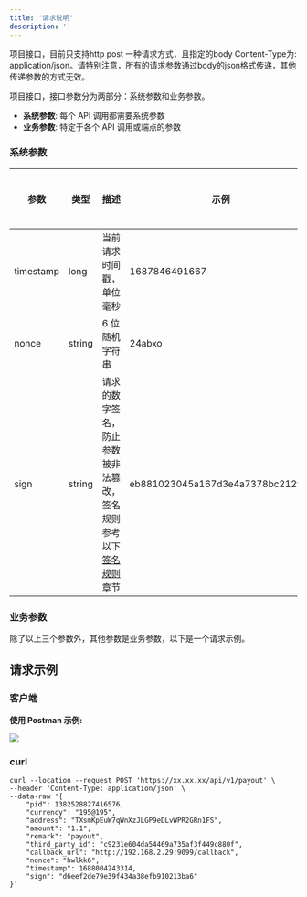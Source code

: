 ```yaml
---
title: '请求说明'
description: ''
---
```

<Info>
项目接口，目前只支持http post 一种请求方式，且指定的body Content-Type为: application/json。请特别注意，所有的请求参数通过body的json格式传递，其他传递参数的方式无效。
</Info>

项目接口，接口参数分为两部分：系统参数和业务参数。

* **系统参数**: 每个 API 调用都需要系统参数
* **业务参数**: 特定于各个 API 调用或端点的参数

### 系统参数

| 参数 | 类型   | 描述                                                                                                                                  | 示例                          | 是否必须 |
| --------- | ------ | -------------------------------------------------------------------------------------------------------------------------------------------- | -------------------------------- | -------- |
| timestamp | long   | 当前请求时间戳，单位毫秒                                                                                                    | 1687846491667                    | 是      |
| nonce     | string | 6 位随机字符串                                                                                                             | 24abxo                           | 是      |
| sign      | string | 请求的数字签名，防止参数被非法篡改，签名规则参考以下 [签名规则](/api-reference/signature) 章节 | eb881023045a167d3e4a7378bc212f53 | 是      |

### 业务参数

除了以上三个参数外，其他参数是业务参数，以下是一个请求示例。

## 请求示例

### 客户端

**使用 Postman 示例:**&#x20;

<img src="/images/requestDemo.png" />

### curl

```
curl --location --request POST 'https://xx.xx.xx/api/v1/payout' \
--header 'Content-Type: application/json' \
--data-raw '{
    "pid": 1382528827416576,
    "currency": "195@195",
    "address": "TXsmKpEuW7qWnXzJLGP9eDLvWPR2GRn1FS",
    "amount": "1.1",
    "remark": "payout",
    "third_party_id": "c9231e604da54469a735af3f449c880f",
    "callback_url": "http://192.168.2.29:9099/callback",
    "nonce": "hwlkk6",
    "timestamp": 1688004243314,
    "sign": "d6eef2de79e39f434a38efb910213ba6"
}'
```
